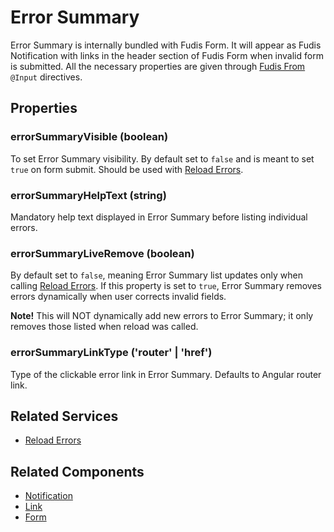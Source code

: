 
<Meta title="Components/Form/Error Summary" />

# Error Summary

Error Summary is internally bundled with Fudis Form.
It will appear as Fudis Notification with links in the header section of Fudis Form when invalid form is submitted.
All the necessary properties are given through [Fudis From](/docs/components-form-form--documentation) `@Input` directives.

## Properties

### errorSummaryVisible (boolean)

To set Error Summary visibility. By default set to `false` and is meant to set `true` on form submit. Should be used with [Reload Errors](/docs/services-error-summary--documentation).

### errorSummaryHelpText (string)

Mandatory help text displayed in Error Summary before listing individual errors.

### errorSummaryLiveRemove (boolean)

By default set to `false`, meaning Error Summary list updates only when calling [Reload Errors](/docs/services-error-summary--documentation).
If this property is set to `true`, Error Summary removes errors dynamically when user corrects invalid fields.

**Note!** This will NOT dynamically add new errors to Error Summary; it only removes those listed when reload was called.

### errorSummaryLinkType ('router' | 'href')

Type of the clickable error link in Error Summary. Defaults to Angular router link.

## Related Services

- [Reload Errors](/docs/services-error-summary--documentation)

## Related Components

- [Notification](/docs/components-notification--documentation)
- [Link](/docs/components-link--documentation)
- [Form](/docs/components-form-form--documentation)
